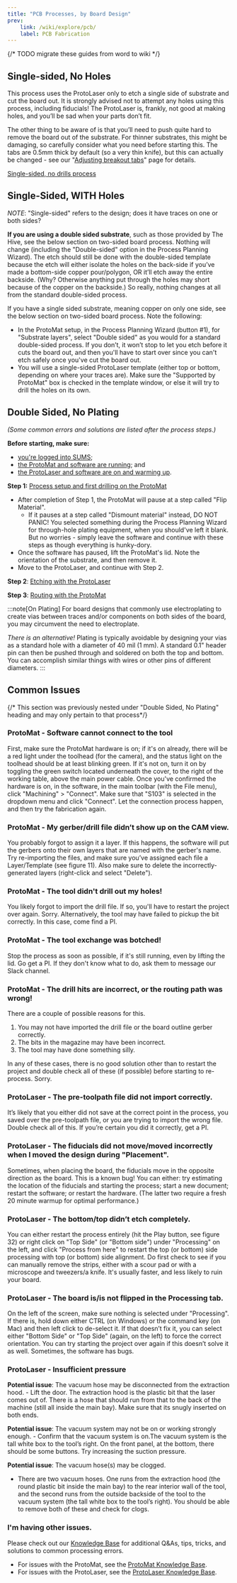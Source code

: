 ```yaml
---
title: "PCB Processes, by Board Design"
prev:
    link: /wiki/explore/pcb/
    label: PCB Fabrication
---
```


{/* TODO migrate these guides from word to wiki */}

## Single-sided, No Holes

This process uses the ProtoLaser only to etch a single side of substrate and cut the board out. It is strongly advised not to attempt any holes using this process, including fiducials! The ProtoLaser is, frankly, not good at making holes, and you’ll be sad when your parts don’t fit.

The other thing to be aware of is that you’ll need to push quite hard to remove the board out of the substrate. For thinner substrates, this might be damaging, so carefully consider what you need before starting this. The tabs are 0.5mm thick by default (so a very thin knife), but this can actually be changed - see our "[Adjusting breakout tabs](/wiki/pcb/21-protolaser/#guide-how-to-adjust-the-breakout-tabs-on-the-laser)" page for details.

[Single-sided, no drills process](https://gtvault.sharepoint.com/:w:/s/HiveMakerspace/EZKY7KrKwEFKnTCmCzAEnOEBIVD32Zv7U5zpH8woXEz-Pg?e=e8hKqD)


## Single-Sided, WITH Holes

*NOTE*: "Single-sided" refers to the design; does it have traces on one or both sides?

**If you are using a double sided substrate**, such as those provided by The Hive, see the below section on two-sided board process. Nothing will change (including the "Double-sided" option in the Process Planning Wizard). The etch should still be done with the double-sided template because the etch will either isolate the holes on the back-side if you’ve made a bottom-side copper pour/polygon, OR it’ll etch away the entire backside. (Why? Otherwise anything put through the holes may short because of the copper on the backside.) So really, nothing changes at all from the standard double-sided process.

If you have a single sided substrate, meaning copper on only one side, see the below section on two-sided board process. Note the following:

- In the ProtoMat setup, in the Process Planning Wizard (button #1), for "Substrate layers", select "Double sided" as you would for a standard double-sided process. If you don’t, it won’t stop to let you etch before it cuts the board out, and then you'll have to start over since you can't etch safely once you've cut the board out.
- You will use a single-sided ProtoLaser template (either top or bottom, depending on where your traces are). Make sure the "Supported by ProtoMat" box is checked in the template window, or else it will try to drill the holes on its own.


## Double Sided, No Plating

*(Some common errors and solutions are listed after the process steps.)*

**Before starting, make sure:**

- [you're logged into SUMS](https://gtvault.sharepoint.com/:w:/s/HiveMakerspace/EVBq41QPV51FvAhi3I_zkAUBqOHfQh_ylA_ddHQ4ZyzPGA?e=cO0su7);
- [the ProtoMat and software are running](https://gtvault.sharepoint.com/:w:/s/HiveMakerspace/EY2LyqOt_o9Pr8JPhp6u26cBxRIilQx5lEn7qFY9cZ2SoA?e=nH5y1X); and
- [the ProtoLaser and software are on and warming up](https://gtvault.sharepoint.com/:w:/s/HiveMakerspace/EbBDlXvWlSVItrI0YtYitGoBxD4IAhapi2-ZIFklbZFu_w?e=rjlMci).

**Step 1:** [Process setup and first drilling on the ProtoMat](https://gtvault.sharepoint.com/:w:/s/HiveMakerspace/EVU4FeAXtdBLmLRg28Gp1XkBkJj_OcnjsgNE_SWZ_LaIYg?e=0bBHpq)

- After completion of Step 1, the ProtoMat will pause at a step called "Flip Material".
    - If it pauses at a step called "Dismount material" instead, DO NOT PANIC! You selected something during the Process Planning Wizard for through-hole plating equipment, when you should've left it blank. But no worries - simply leave the software and continue with these steps as though everything is hunky-dory.
- Once the software has paused, lift the ProtoMat's lid. Note the orientation of the substrate, and then remove it.
- Move to the ProtoLaser, and continue with Step 2.

**Step 2**: [Etching with the ProtoLaser](https://gtvault.sharepoint.com/:w:/s/HiveMakerspace/ERfKdS6GbVpJo6k_gJ1MgLgB3VVaU7ckSrJCkb4FGMK1IA?e=1rAYmW)

**Step 3**: [Routing with the ProtoMat](https://gtvault.sharepoint.com/:w:/s/HiveMakerspace/Edjj8jMNM41GlLnyGoimobUBNnqyUsva7KgEmdtWk4Ceow?e=brYMfK)

:::note[On Plating]
For board designs that commonly use electroplating to create vias between traces and/or components on both sides of the board, you may circumvent the need to electroplate.

*There is an alternative!* Plating is typically avoidable by designing your vias as a standard hole with a diameter of 40 mil (1 mm). A standard 0.1" header pin can then be pushed through and soldered on both the top and bottom. You can accomplish similar things with wires or other pins of different diameters.
:::

## Common Issues

{/* This section was previously nested under "Double Sided, No Plating" heading and may only pertain to that process*/}

### ProtoMat - Software cannot connect to the tool

First, make sure the ProtoMat hardware is on; if it's on already, there will be a red light under the toolhead (for the camera), and the status light on the toolhead should be at least blinking green. If it's not on, turn it on by toggling the green switch located underneath the cover, to the right of the working table, above the main power cable. Once you've confirmed the hardware is on, in the software, in the main toolbar (with the File menu), click "Machining" > "Connect". Make sure that "S103" is selected in the dropdown menu and click "Connect". Let the connection process happen, and then try the fabrication again.

### ProtoMat - My gerber/drill file didn’t show up on the CAM view.

You probably forgot to assign it a layer. If this happens, the software will put the gerbers onto their own layers that are named with the gerber's name. Try re-importing the files, and make sure you’ve assigned each file a Layer/Template (see figure 11). Also make sure to delete the incorrectly-generated layers (right-click and select "Delete").

### ProtoMat - The tool didn't drill out my holes!

You likely forgot to import the drill file. If so, you'll have to restart the project over again. Sorry. Alternatively, the tool may have failed to pickup the bit correctly. In this case, come find a PI.

### ProtoMat - The tool exchange was botched!

Stop the process as soon as possible, if it's still running, even by lifting the lid. Go get a PI. If they don't know what to do, ask them to message our Slack channel.

### ProtoMat - The drill hits are incorrect, or the routing path was wrong!

There are a couple of possible reasons for this.

1. You may not have imported the drill file or the board outline gerber correctly.
2. The bits in the magazine may have been incorrect.
3. The tool may have done something silly.

In any of these cases, there is no good solution other than to restart the project and double check all of these (if possible) before starting to re-process. Sorry.

### ProtoLaser - The pre-toolpath file did not import correctly.

It’s likely that you either did not save at the correct point in the process, you saved over the pre-toolpath file, or you are trying to import the wrong file. Double check all of this. If you’re certain you did it correctly, get a PI.

### ProtoLaser - The fiducials did not move/moved incorrectly when I moved the design during "Placement".

Sometimes, when placing the board, the fiducials move in the opposite direction as the board. This is a known bug! You can either: try estimating the location of the fiducials and starting the process; start a new document; restart the software; or restart the hardware. (The latter two require a fresh 20 minute warmup for optimal performance.)

### ProtoLaser - The bottom/top didn’t etch completely.

You can either restart the process entirely (hit the Play button, see figure 32) or right click on "Top Side" (or "Bottom side") under "Processing" on the left, and click "Process from here" to restart the top (or bottom) side processing with top (or bottom) side alignment. Do first check to see if you can manually remove the strips, either with a scour pad or with a microscope and tweezers/a knife. It's usually faster, and less likely to ruin your board.

### ProtoLaser - The board is/is not flipped in the Processing tab.

On the left of the screen, make sure nothing is selected under "Processing". If there is, hold down either CTRL (on Windows) or the command key (on Mac) and then left click to de-select it. If that doesn’t fix it, you can select either "Bottom Side" or "Top Side" (again, on the left) to force the correct orientation. You can try starting the project over again if this doesn’t solve it as well. Sometimes, the software has bugs.

### ProtoLaser - Insufficient pressure
**Potential issue**: The vacuum hose may be disconnected from the extraction hood.
    - Lift the door. The extraction hood is the plastic bit that the laser comes out of. There is a hose that should run from that to the back of the machine (still all inside the main bay). Make sure that its snugly inserted on both ends.

**Potential issue**: The vacuum system may not be on or working strongly enough.
    - Confirm that the vacuum system is on.The vacuum system is the tall white box to the tool’s right. On the front panel, at the bottom, there should be some buttons. Try increasing the suction pressure.

**Potential issue**: The vacuum hose(s) may be clogged.
- There are two vacuum hoses. One runs from the extraction hood (the round plastic bit inside the main bay) to the rear interior wall of the tool, and the second runs from the outside backside of the tool to the vacuum system (the tall white box to the tool’s right). You should be able to remove both of these and check for clogs.

### I'm having other issues.

Please check out our [Knowledge Base](/wiki/explore/pcb) for additional Q&As, tips, tricks, and solutions to common processing errors.

- For issues with the ProtoMat, see the [ProtoMat Knowledge Base](/wiki/pcb/20-protomat/).
- For issues with the ProtoLaser, see the [ProtoLaser Knowledge Base](/wiki/pcb/21-protolaser/).
